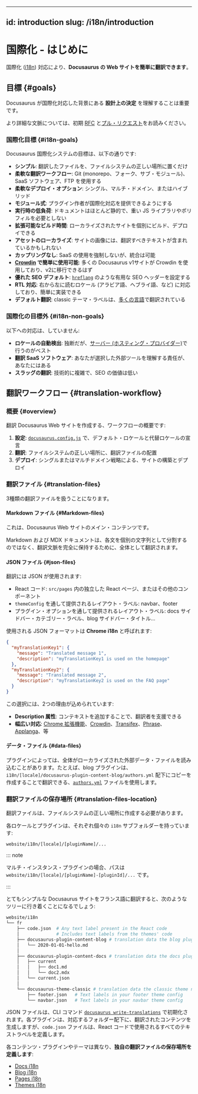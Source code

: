<!-- 
---
id: introduction
slug: /i18n/introduction
---
 -->
---
id: introduction
slug: /i18n/introduction
---

<!-- 
# i18n - Introduction
 -->
# 国際化 - はじめに

<!-- 
It is **easy to translate a Docusaurus website** with its internationalization ([i18n](https://en.wikipedia.org/wiki/Internationalization_and_localization)) support.
 -->
国際化 ([i18n](https://en.wikipedia.org/wiki/Internationalization_and_localization)) 対応により、**Docusaurus の Web サイトを簡単に翻訳できます**。

<!-- 
## Goals {#goals}
 -->
## 目標 {#goals}

<!-- 
It is important to understand the **design decisions** behind the Docusaurus i18n support.
 -->
Docusaurus が国際化対応した背景にある **設計上の決定** を理解することは重要です。

<!-- 
For more context, you can read the initial [RFC](https://github.com/facebook/docusaurus/issues/3317) and [PR](https://github.com/facebook/docusaurus/pull/3325).
 -->
より詳細な文脈については、初期 [RFC](https://github.com/facebook/docusaurus/issues/3317) と[プル・リクエスト](https://github.com/facebook/docusaurus/pull/3325)をお読みください。

<!-- 
### i18n goals {#i18n-goals}
 -->
### 国際化目標 {#i18n-goals}

<!-- 
The goals of the Docusaurus i18n system are:
 -->
Docusaurus 国際化システムの目標は、以下の通りです:

<!-- 
- **Simple**: just put the translated files in the correct filesystem location
- **Flexible translation workflows**: use Git (monorepo, forks, or submodules), SaaS software, FTP
- **Flexible deployment options**: single, multiple domains, or hybrid
- **Modular**: allow plugin authors to provide i18n support
- **Low-overhead runtime**: documentation is mostly static and does not require heavy JS libraries or polyfills
- **Scalable build-times**: allow building and deploying localized sites independently
- **Localize assets**: an image of your site might contain text that should be translated
- **No coupling**: not forced to use any SaaS, yet integrations are possible
- **Easy to use with [Crowdin](https://crowdin.com/)**: a lot of Docusaurus v1 sites use Crowdin and should be able to migrate to v2
- **Good SEO defaults**: we set useful SEO headers like [`hreflang`](https://developers.google.com/search/docs/advanced/crawling/localized-versions) for you
- **RTL support**: locales reading right-to-left (Arabic, Hebrew, etc.) are supported and easy to implement
- **Default translations**: classic theme labels are translated for you in [many languages](https://github.com/facebook/docusaurus/tree/main/packages/docusaurus-theme-translations/locales)
 -->
- **シンプル**: 翻訳したファイルを、ファイルシステムの正しい場所に置くだけ
- **柔軟な翻訳ワークフロー**: Git (monorepo、フォーク、サブ・モジュール)、SaaS ソフトウェア、FTP を使用する
- **柔軟なデプロイ・オプション**: シングル、マルチ・ドメイン、またはハイブリッド
- **モジュール式**: プラグイン作者が国際化対応を提供できるようにする
- **実行時の低負荷**: ドキュメントはほとんど静的で、重い JS ライブラリやポリフィルを必要としない
- **拡張可能なビルド時間**: ローカライズされたサイトを個別にビルド、デプロイできる
- **アセットのローカライズ**: サイトの画像には、翻訳すべきテキストが含まれているかもしれない
- **カップリングなし**: SaaS の使用を強制しないが、統合は可能
- **[Crowdin](https://crowdin.com/) で簡単に使用可能**: 多くの Docusaurus v1サイトが Crowdin を使用しており、v2に移行できるはず
- **優れた SEO デフォルト**: [`hreflang`](https://developers.google.com/search/docs/advanced/crawling/localized-versions) のような有用な SEO ヘッダーを設定する
- **RTL 対応**: 右から左に読むロケール (アラビア語、ヘブライ語、など) に対応しており、簡単に実装できる
- **デフォルト翻訳**: classic テーマ・ラベルは、[多くの言語](https://github.com/facebook/docusaurus/tree/main/packages/docusaurus-theme-translations/locales)で翻訳されている

<!-- 
### i18n non-goals {#i18n-non-goals}
 -->
### 国際化の目標外 {#i18n-non-goals}

<!-- 
We don't provide support for:
 -->
以下への対応は、していません:

<!-- 
- **Automatic locale detection**: opinionated, and best done on the [server (your hosting provider)](../deployment.mdx)
- **Translation SaaS software**: you are responsible to understand the external tools of your choice
- **Translation of slugs**: technically complicated, little SEO value
 -->
- **ロケールの自動検出**: 独断だが、[サーバー (ホスティング・プロバイダー)](../deployment.mdx)で行うのがベスト
- **翻訳 SaaS ソフトウェア**: あなたが選択した外部ツールを理解する責任が、あなたにはある
- **スラッグの翻訳**: 技術的に複雑で、SEO の価値は低い

<!-- 
## Translation workflow {#translation-workflow}
 -->
## 翻訳ワークフロー {#translation-workflow}

<!-- 
### Overview {#overview}
 -->
### 概要 {#overview}

<!-- 
Overview of the workflow to create a translated Docusaurus website:
 -->
翻訳 Docusaurus Web サイトを作成する、ワークフローの概要です:

<!-- 
1. **Configure**: declare the default locale and alternative locales in [`docusaurus.config.js`](../api/docusaurus.config.js.mdx#i18n)
2. **Translate**: put the translation files at the correct filesystem location
3. **Deploy**: build and deploy your site using a single or multi-domain strategy
 -->
1. **設定**: [`docusaurus.config.js`](../api/docusaurus.config.js.mdx#i18n) で、デフォルト・ロケールと代替ロケールの宣言
2. **翻訳**: ファイルシステムの正しい場所に、翻訳ファイルの配置
3. **デプロイ**: シングルまたはマルチドメイン戦略による、サイトの構築とデプロイ

<!-- 
### Translation files {#translation-files}
 -->
### 翻訳ファイル {#translation-files}

<!-- 
You will work with three kinds of translation files.
 -->
3種類の翻訳ファイルを扱うことになります。

<!-- 
#### Markdown files {#markdown-files}
 -->
#### Markdown ファイル {#Markdown-files}

<!-- 
This is the main content of your Docusaurus website.
 -->
これは、Docusaurus Web サイトのメイン・コンテンツです。

<!-- 
Markdown and MDX documents are translated as a whole, to fully preserve the translation context, instead of splitting each sentence as a separate string.
 -->
Markdown および MDX ドキュメントは、各文を個別の文字列として分割するのではなく、翻訳文脈を完全に保持するために、全体として翻訳されます。

<!-- 
#### JSON files {#json-files}
 -->
#### JSON ファイル {#json-files}

<!-- 
JSON is used to translate:
 -->
翻訳には JSON が使用されます:

<!-- 
- Your React code: standalone React pages in `src/pages`, or other components
- Layout labels provided through `themeConfig`: navbar, footer
- Layout labels provided through plugin options: docs sidebar category labels, blog sidebar title...
 -->
- React コード: `src/pages` 内の独立した React ページ、またはその他のコンポーネント
- `themeConfig` を通して提供されるレイアウト・ラベル: navbar、footer
- プラグイン・オプションを通して提供されるレイアウト・ラベル: docs サイドバー・カテゴリー・ラベル、blog サイドバー・タイトル…

<!-- 
The JSON format used is called **Chrome i18n**:
 -->
使用される JSON フォーマットは **Chrome i18n** と呼ばれます:

```json
{
  "myTranslationKey1": {
    "message": "Translated message 1",
    "description": "myTranslationKey1 is used on the homepage"
  },
  "myTranslationKey2": {
    "message": "Translated message 2",
    "description": "myTranslationKey2 is used on the FAQ page"
  }
}
```

<!-- 
The choice was made for 2 reasons:
 -->
この選択には、2つの理由が込められています:

<!-- 
- **Description attribute**: to help translators with additional context
- **Widely supported**: [Chrome extensions](https://developer.chrome.com/docs/extensions/mv2/i18n-messages/), [Crowdin](https://support.crowdin.com/file-formats/chrome-json/), [Transifex](https://docs.transifex.com/formats/chrome-json), [Phrase](https://help.phrase.com/help/chrome-json-messages), [Applanga](https://www.applanga.com/docs/formats/chrome_i18n_json), etc.
 -->
- **Description 属性**: コンテキストを追加することで、翻訳者を支援できる
- **幅広い対応**: [Chrome 拡張機能](https://developer.chrome.com/docs/extensions/mv2/i18n-messages/)、[Crowdin](https://support.crowdin.com/file-formats/chrome-json/)、[Transifex](https://docs.transifex.com/formats/chrome-json)、[Phrase](https://help.phrase.com/help/chrome-json-messages)、[Applanga](https://www.applanga.com/docs/formats/chrome_i18n_json)、等

<!-- 
#### Data files {#data-files}
 -->
#### データ・ファイル {#data-files}

<!-- 
Some plugins may read from external data files that are localized as a whole. For example, the blog plugin uses an [`authors.yml`](../blog.mdx#global-authors) file that can be translated by creating a copy under `i18n/[locale]/docusaurus-plugin-content-blog/authors.yml`.
 -->
プラグインによっては、全体がローカライズされた外部データ・ファイルを読み込むことがあります。たとえば、blog プラグインは、`i18n/[locale]/docusaurus-plugin-content-blog/authors.yml` 配下にコピーを作成することで翻訳できる、[`authors.yml`](../blog.mdx#global-authors) ファイルを使用します。

<!-- 
### Translation files location {#translation-files-location}
 -->
### 翻訳ファイルの保存場所 {#translation-files-location}

<!-- 
The translation files should be created at the correct filesystem location.
 -->
翻訳ファイルは、ファイルシステムの正しい場所に作成する必要があります。

<!-- 
Each locale and plugin has its own `i18n` subfolder:
 -->
各ロケールとプラグインは、それぞれ個々の `i18n` サブフォルダーを持っています:

```
website/i18n/[locale]/[pluginName]/...
```

::: note

<!-- 
For multi-instance plugins, the path is `website/i18n/[locale]/[pluginName]-[pluginId]/...`.
 -->
マルチ・インスタンス・プラグインの場合、パスは `website/i18n/[locale]/[pluginName]-[pluginId]/...` です。

:::

<!-- 
Translating a very simple Docusaurus site in French would lead to the following tree:
 -->
とてもシンプルな Docusaurus サイトをフランス語に翻訳すると、次のようなツリーに行き着くことになるでしょう:

```bash
website/i18n
└── fr
    ├── code.json  # Any text label present in the React code
    │              # Includes text labels from the themes' code
    ├── docusaurus-plugin-content-blog # translation data the blog plugin needs
    │   └── 2020-01-01-hello.md
    │
    ├── docusaurus-plugin-content-docs # translation data the docs plugin needs
    │   ├── current
    │   │   ├── doc1.md
    │   │   └── doc2.mdx
    │   └── current.json
    │
    └── docusaurus-theme-classic # translation data the classic theme needs
        ├── footer.json   # Text labels in your footer theme config
        └── navbar.json   # Text labels in your navbar theme config
```

<!-- 
The JSON files are initialized with the [`docusaurus write-translations`](../cli.mdx#docusaurus-write-translations-sitedir) CLI command. Each plugin sources its own translated content under the corresponding folder, while the `code.json` file defines all text labels used in the React code.
 -->
JSON ファイルは、CLI コマンド [`docusaurus write-translations`](../cli.mdx#docusaurus-write-translations-sitedir) で初期化されます。各プラグインは、対応するフォルダー配下に、翻訳されたコンテンツを生成しますが、`code.json` ファイルは、React コードで使用されるすべてのテキストラベルを定義します。

<!-- 
Each content plugin or theme is different, and **defines its own translation files location**:
 -->
各コンテンツ・プラグインやテーマは異なり、**独自の翻訳ファイルの保存場所を定義します**:

<!-- 
- [Docs i18n](../api/plugins/plugin-content-docs.mdx#i18n)
- [Blog i18n](../api/plugins/plugin-content-blog.mdx#i18n)
- [Pages i18n](../api/plugins/plugin-content-pages.mdx#i18n)
- [Themes i18n](../api/themes/theme-configuration.mdx#i18n)
 -->
- [Docs i18n](../api/plugins/plugin-content-docs.mdx#i18n)
- [Blog i18n](../api/plugins/plugin-content-blog.mdx#i18n)
- [Pages i18n](../api/plugins/plugin-content-pages.mdx#i18n)
- [Themes i18n](../api/themes/theme-configuration.mdx#i18n)